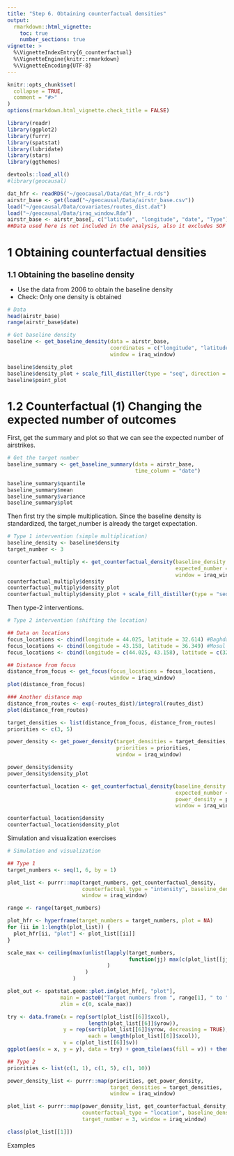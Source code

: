 ```yaml
---
title: "Step 6. Obtaining counterfactual densities"
output: 
  rmarkdown::html_vignette:
    toc: true
    number_sections: true
vignette: >
  %\VignetteIndexEntry{6_counterfactual}
  %\VignetteEngine{knitr::rmarkdown}
  %\VignetteEncoding{UTF-8}
---
```


<style type = "text/css">
h1.title {
  font-size: 30px;
}
h1 { /* Header 1 */
  font-size: 26px;
}
h2 { /* Header 2 */
    font-size: 18px;
}
h3 { /* Header 3 */
  font-size: 16px;
}
div#TOC li {
    list-style:none;
    background-image:none;
    background-repeat:none;
    background-position:0; 
}
</style>

```r
knitr::opts_chunk$set(
  collapse = TRUE,
  comment = "#>"
)
options(rmarkdown.html_vignette.check_title = FALSE)

library(readr)
library(ggplot2)
library(furrr)
library(spatstat)
library(lubridate)
library(stars)
library(ggthemes)
```

```r
devtools::load_all()
#library(geocausal)
```

```r
dat_hfr <- readRDS("~/geocausal/Data/dat_hfr_4.rds")
airstr_base <- get(load("~/geocausal/Data/airstr_base.csv"))
load("~/geocausal/Data/covariates/routes_dist.dat")
load("~/geocausal/Data/iraq_window.Rda")
airstr_base <- airstr_base[, c("latitude", "longitude", "date", "Type")] 
##Data used here is not included in the analysis, also it excludes SOF
```

# 1 Obtaining counterfactual densities

## 1.1 Obtaining the baseline density

- Use the data from 2006 to obtain the baseline density
- Check: Only one density is obtained

```r
# Data
head(airstr_base)
range(airstr_base$date)

# Get baseline density
baseline <- get_baseline_density(data = airstr_base, 
                                 coordinates = c("longitude", "latitude"),
                                 window = iraq_window)

baseline$density_plot
baseline$density_plot + scale_fill_distiller(type = "seq", direction = -1, palette = "Greys")
baseline$point_plot
```
# 1.2 Counterfactual (1) Changing the expected number of outcomes

First, get the summary and plot so that we can see the expected number of airstrikes.

```r
# Get the target number
baseline_summary <- get_baseline_summary(data = airstr_base, 
                                         time_column = "date")

baseline_summary$quantile
baseline_summary$mean
baseline_summary$variance
baseline_summary$plot
```

Then first try the simple multiplication. Since the baseline density is standardized, the target_number is already the target expectation.

```r
# Type 1 intervention (simple multiplication)
baseline_density <- baseline$density
target_number <- 3

counterfactual_multiply <- get_counterfactual_density(baseline_density = baseline_density,
                                                      expected_number = target_number,
                                                      window = iraq_window)
counterfactual_multiply$density
counterfactual_multiply$density_plot
counterfactual_multiply$density_plot + scale_fill_distiller(type = "seq", direction = -1, palette = "Greys")
```

Then type-2 interventions.

```r
# Type 2 intervention (shifting the location)

## Data on locations
focus_locations <- cbind(longitude = 44.025, latitude = 32.614) #Baghdad only
focus_locations <- cbind(longitude = 43.158, latitude = 36.349) #Mosul only
focus_locations <- cbind(longitude = c(44.025, 43.158), latitude = c(32.614, 36.349)) #Baghdad and Mosul

## Distance from focus
distance_from_focus <- get_focus(focus_locations = focus_locations, 
                                 window = iraq_window)
plot(distance_from_focus)

### Another distance map
distance_from_routes <- exp(-routes_dist)/integral(routes_dist)
plot(distance_from_routes)

target_densities <- list(distance_from_focus, distance_from_routes)
priorities <- c(3, 5)

power_density <- get_power_density(target_densities = target_densities, 
                                   priorities = priorities, 
                                   window = iraq_window)

power_density$density
power_density$density_plot

counterfactual_location <- get_counterfactual_density(baseline_density = baseline_density,
                                                      expected_number = 3,
                                                      power_density = power_density$density,
                                                      window = iraq_window)

counterfactual_location$density
counterfactual_location$density_plot
```

Simulation and visualization exercises

```r
# Simulation and visualization

## Type 1
target_numbers <- seq(1, 6, by = 1)

plot_list <- purrr::map(target_numbers, get_counterfactual_density,
                        counterfactual_type = "intensity", baseline_density = baseline_density,
                        window = iraq_window)

range <- range(target_numbers)

plot_hfr <- hyperframe(target_numbers = target_numbers, plot = NA)
for (ii in 1:length(plot_list)) {
  plot_hfr[ii, "plot"] <- plot_list[[ii]]
}

scale_max <- ceiling(max(unlist(lapply(target_numbers, 
                                       function(jj) max(c(plot_list[[jj]]$v)[which(!is.na(plot_list[[jj]]$v))]))
                                )
                         )
                     )

plot_out <- spatstat.geom::plot.im(plot_hfr[, "plot"],
                 main = paste0("Target numbers from ", range[1], " to ", range[2]),
                 zlim = c(0, scale_max))

try <- data.frame(x = rep(sort(plot_list[[6]]$xcol),
                          length(plot_list[[6]]$yrow)),
                  y = rep(sort(plot_list[[6]]$yrow, decreasing = TRUE),
                          each = length(plot_list[[6]]$xcol)),
                  v = c(plot_list[[6]]$v))
ggplot(aes(x = x, y = y), data = try) + geom_tile(aes(fill = v)) + theme_bw()

## Type 2
priorities <- list(c(1, 1), c(1, 5), c(1, 10))

power_density_list <- purrr::map(priorities, get_power_density,
                                 target_densities = target_densities,
                                 window = iraq_window)

plot_list <- purrr::map(power_density_list, get_counterfactual_density,
                        counterfactual_type = "location", baseline_density = baseline_density,
                        target_number = 3, window = iraq_window)

class(plot_list[[1]])

```

Examples
